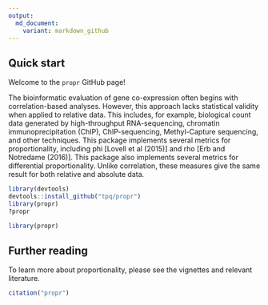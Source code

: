 ```yaml
---
output:
  md_document:
    variant: markdown_github
---
```


<!-- README.md is generated from README.Rmd. Please edit that file -->

## Quick start

Welcome to the `propr` GitHub page!

The bioinformatic evaluation of gene co-expression often begins with correlation-based analyses. However, this approach lacks statistical validity when applied to relative data. This includes, for example, biological count data generated by high-throughput RNA-sequencing, chromatin immunoprecipitation (ChIP), ChIP-sequencing, Methyl-Capture sequencing, and other techniques. This package implements several metrics for proportionality, including phi [Lovell et al (2015)] and rho [Erb and Notredame (2016)]. This package also implements several metrics for differential proportionality. Unlike correlation, these measures give the same result for both relative and absolute data.

```r
library(devtools)
devtools::install_github("tpq/propr")
library(propr)
?propr
```

```r
library(propr)
```

## Further reading

To learn more about proportionality, please see the vignettes and relevant literature.

```r
citation("propr")
```

